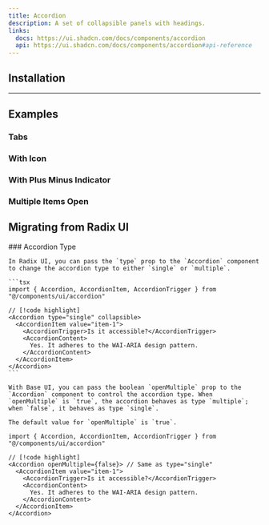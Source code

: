 ```yaml
---
title: Accordion
description: A set of collapsible panels with headings.
links:
  docs: https://ui.shadcn.com/docs/components/accordion
  api: https://ui.shadcn.com/docs/components/accordion#api-reference
---
```


<ComponentPreview name="accordion-demo" />

## Installation

<CodeBlockCommand component="accordion" />

---

## Examples

### Tabs

<ComponentPreview name="accordion-tabs" />

### With Icon

<ComponentPreview name="accordion-with-icon" />

### With Plus Minus Indicator

<ComponentPreview name="accordion-plus-minus-indicator" />

### Multiple Items Open

<ComponentPreview name="accordion-multiple-items-open" />

## Migrating from Radix UI

<Steps>
  <Step>
    <CommonMigrationsStepsInfo componentName="Accordion" />
  </Step>
  <Step>
    ### Accordion Type

    In Radix UI, you can pass the `type` prop to the `Accordion` component to change the accordion type to either `single` or `multiple`.

    ```tsx
    import { Accordion, AccordionItem, AccordionTrigger } from "@/components/ui/accordion"

    // [!code highlight]
    <Accordion type="single" collapsible>
      <AccordionItem value="item-1">
        <AccordionTrigger>Is it accessible?</AccordionTrigger>
        <AccordionContent>
          Yes. It adheres to the WAI-ARIA design pattern.
        </AccordionContent>
      </AccordionItem>
    </Accordion>
    ```

    With Base UI, you can pass the boolean `openMultiple` prop to the `Accordion` component to control the accordion type. When `openMultiple` is `true`, the accordion behaves as type `multiple`; when `false`, it behaves as type `single`.
    
    The default value for `openMultiple` is `true`.

  ```tsx
  import { Accordion, AccordionItem, AccordionTrigger } from "@/components/ui/accordion"

  // [!code highlight]
  <Accordion openMultiple={false}> // Same as type="single"
    <AccordionItem value="item-1">
      <AccordionTrigger>Is it accessible?</AccordionTrigger>
      <AccordionContent>
        Yes. It adheres to the WAI-ARIA design pattern.
      </AccordionContent>
    </AccordionItem>
  </Accordion>
  ```
  </Step>
</Steps>
